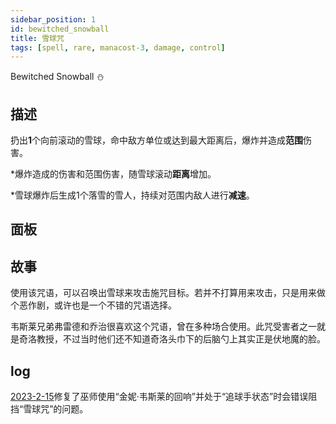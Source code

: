```yaml
---
sidebar_position: 1
id: bewitched_snowball
title: 雪球咒
tags: [spell, rare, manacost-3, damage, control]
---
```


Bewitched Snowball ⛄

<!--truncate-->



<CardBasics cardKey={id}/>


## 描述

扔出**1**个向前滚动的雪球，命中敌方单位或达到最大距离后，爆炸并造成**范围**伤害。

*爆炸造成的伤害和范围伤害，随雪球滚动**距离**增加。

*雪球爆炸后生成1个落雪的雪人，持续对范围内敌人进行**减速**。

## 面板


<LevelComponent/>


<CardDynamicTable cardKey={id}/>


<CardComplexTable cardKey={id}/>


## 故事

使用该咒语，可以召唤出雪球来攻击施咒目标。若并不打算用来攻击，只是用来做个恶作剧，或许也是一个不错的咒语选择。

韦斯莱兄弟弗雷德和乔治很喜欢这个咒语，曾在多种场合使用。此咒受害者之一就是奇洛教授，不过当时他们还不知道奇洛头巾下的后脑勺上其实正是伏地魔的脸。


## log

[2023-2-15](/blog/230215-update-annc#fix)修复了巫师使用“金妮·韦斯莱的回响”并处于“追球手状态”时会错误阻挡“雪球咒”的问题。
